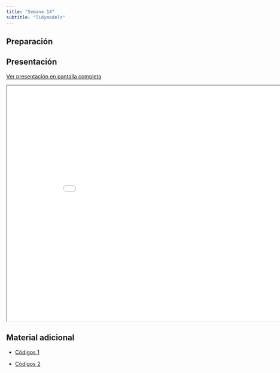 ```yaml
---
title: "Semana 14"
subtitle: "Tidymodels"
---
```


## Preparación


## Presentación

[Ver presentación en pantalla completa](../slides/lec_week14.html)

```{=html}
<iframe class="slide-deck" src="../slides/lec_week14.html" height="630" width="900"></iframe>
```

## Material adicional

- [Códigos 1](../documents/tidymodels1.R)

- [Códigos 2](../documents/tidymodels2.R)
